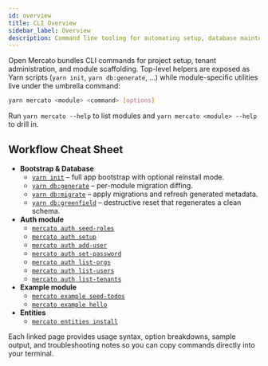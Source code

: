 ```yaml
---
id: overview
title: CLI Overview
sidebar_label: Overview
description: Command line tooling for automating setup, database maintenance, and module operations in Open Mercato.
---
```


Open Mercato bundles CLI commands for project setup, tenant administration, and module scaffolding. Top-level helpers are exposed as Yarn scripts (`yarn init`, `yarn db:generate`, …) while module-specific utilities live under the umbrella command:

```bash
yarn mercato <module> <command> [options]
```

Run `yarn mercato --help` to list modules and `yarn mercato <module> --help` to drill in.

## Workflow Cheat Sheet

- **Bootstrap & Database**
  - [`yarn init`](./init) – full app bootstrap with optional reinstall mode.
  - [`yarn db:generate`](./db-generate) – per-module migration diffing.
  - [`yarn db:migrate`](./db-migrate) – apply migrations and refresh generated metadata.
  - [`yarn db:greenfield`](./db-greenfield) – destructive reset that regenerates a clean schema.
- **Auth module**
  - [`mercato auth seed-roles`](./auth-seed-roles)
  - [`mercato auth setup`](./auth-setup)
  - [`mercato auth add-user`](./auth-add-user)
  - [`mercato auth set-password`](./auth-set-password)
  - [`mercato auth list-orgs`](./auth-list-orgs)
  - [`mercato auth list-users`](./auth-list-users)
  - [`mercato auth list-tenants`](./auth-list-tenants)
- **Example module**
  - [`mercato example seed-todos`](./example-seed-todos)
  - [`mercato example hello`](./example-hello)
- **Entities**
  - [`mercato entities install`](./entities-install)

Each linked page provides usage syntax, option breakdowns, sample output, and troubleshooting notes so you can copy commands directly into your terminal.
